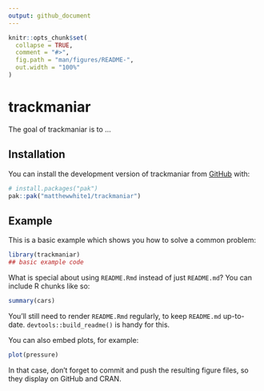 ```yaml
---
output: github_document
---
```


<!-- README.md is generated from README.Rmd. Please edit that file -->

```r
knitr::opts_chunk$set(
  collapse = TRUE,
  comment = "#>",
  fig.path = "man/figures/README-",
  out.width = "100%"
)
```

# trackmaniar

<!-- badges: start -->
<!-- badges: end -->

The goal of trackmaniar is to ...

## Installation

You can install the development version of trackmaniar from [GitHub](https://github.com/) with:

``` r
# install.packages("pak")
pak::pak("matthewwhite1/trackmaniar")
```

## Example

This is a basic example which shows you how to solve a common problem:

```r
library(trackmaniar)
## basic example code
```

What is special about using `README.Rmd` instead of just `README.md`? You can include R chunks like so:

```r
summary(cars)
```

You'll still need to render `README.Rmd` regularly, to keep `README.md` up-to-date. `devtools::build_readme()` is handy for this.

You can also embed plots, for example:

```r
plot(pressure)
```

In that case, don't forget to commit and push the resulting figure files, so they display on GitHub and CRAN.
